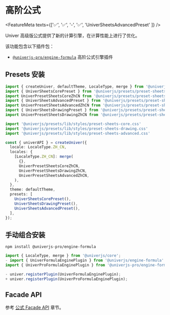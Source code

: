
# 高阶公式 <VersionBadge version="0.5.0+" />

<FeatureMeta texts={['✅', '✅', '-', '✅', 'UniverSheetsAdvancedPreset' ]} />

Univer 高级版公式提供了新的计算引擎，在计算性能上进行了优化。

该功能包含以下插件包：

- [`@univerjs-pro/engine-formula`](https://www.npmjs.com/package/@univerjs-pro/engine-formula) 高阶公式引擎插件

## Presets 安装

```typescript {4-7,10-11,19-20,26-27}
import { createUniver, defaultTheme, LocaleType, merge } from '@univerjs/presets';
import { UniverSheetsCorePreset } from '@univerjs/presets/preset-sheets-core';
import UniverPresetSheetsCoreZhCN from '@univerjs/presets/preset-sheets-core/locales/zh-CN';
import { UniverSheetsAdvancedPreset } from '@univerjs/presets/preset-sheets-advanced';
import UniverPresetSheetsAdvancedZhCN from '@univerjs/presets/preset-sheets-advanced/locales/zh-CN';
import { UniverSheetsDrawingPreset } from '@univerjs/presets/preset-sheets-drawing'
import UniverPresetSheetsDrawingZhCN from '@univerjs/presets/preset-sheets-drawing/locales/zh-CN'

import '@univerjs/presets/lib/styles/preset-sheets-core.css'
import '@univerjs/presets/lib/styles/preset-sheets-drawing.css'
import '@univerjs/presets/lib/styles/preset-sheets-advanced.css'

const { univerAPI } = createUniver({
  locale: LocaleType.ZH_CN,
  locales: {
    [LocaleType.ZH_CN]: merge(
      {},
      UniverPresetSheetsCoreZhCN,
      UniverPresetSheetsDrawingZhCN,
      UniverPresetSheetsAdvancedZhCN,
    ),
  },
  theme: defaultTheme,
  presets: [
    UniverSheetsCorePreset(),
    UniverSheetsDrawingPreset(),
    UniverSheetsAdvancedPreset(),
  ],
});
```

## 手动组合安装

```shell npm2yarn
npm install @univerjs-pro/engine-formula
```

```typescript {2,5,12,17} diff
import { LocaleType, merge } from '@univerjs/core';
- import { UniverFormulaEnginePlugin } from '@univerjs/engine-formula'
import { UniverProFormulaEnginePlugin } from '@univerjs-pro/engine-formula'

- univer.registerPlugin(UniverFormulaEnginePlugin);
+ univer.registerPlugin(UniverProFormulaEnginePlugin);
```

## Facade API

参考 [公式 Facade API](/zh-CN/guides/sheets/features/core/formula#facade-api) 章节。
